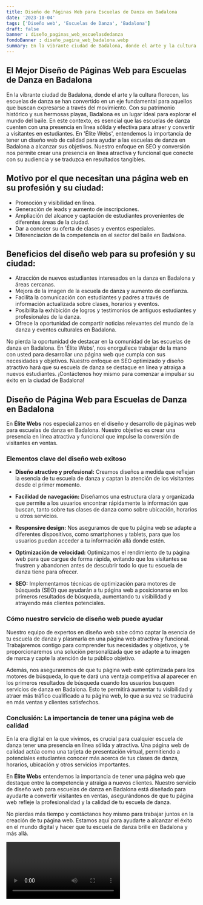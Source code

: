 ```yaml
---
title: Diseño de Páginas Web para Escuelas de Danza en Badalona
date: '2023-10-04'
tags: ['Diseño web', 'Escuelas de Danza', 'Badalona']
draft: false
banner : diseño_paginas_web_escuelasdedanza
fondoBanner : diseño_pagina_web_badalona.webp
summary: En la vibrante ciudad de Badalona, donde el arte y la cultura florecen, las escuelas de danza se han convertido en un eje fundamental para aquellos que buscan expresarse a través del movimiento. Con su patrimonio histórico y sus hermosas playas, Badalona es un lugar ideal para explorar el mundo del baile. En este contexto, es esencial que las escuelas de danza cuenten con una presencia en línea sólida y efectiva para atraer y convertir a visitantes en estudiantes. En 'Élite Webs', entendemos la importancia de tener un diseño web de calidad para ayudar a las escuelas de danza en Badalona a alcanzar sus objetivos. Nuestro enfoque en SEO y conversión nos permite crear una presencia en línea atractiva y funcional que conecte con su audiencia y se traduzca en resultados tangibles.
---
```


## El Mejor Diseño de Páginas Web para Escuelas de Danza en Badalona

En la vibrante ciudad de Badalona, donde el arte y la cultura florecen, las escuelas de danza se han convertido en un eje fundamental para aquellos que buscan expresarse a través del movimiento. Con su patrimonio histórico y sus hermosas playas, Badalona es un lugar ideal para explorar el mundo del baile. En este contexto, es esencial que las escuelas de danza cuenten con una presencia en línea sólida y efectiva para atraer y convertir a visitantes en estudiantes. En 'Élite Webs', entendemos la importancia de tener un diseño web de calidad para ayudar a las escuelas de danza en Badalona a alcanzar sus objetivos. Nuestro enfoque en SEO y conversión nos permite crear una presencia en línea atractiva y funcional que conecte con su audiencia y se traduzca en resultados tangibles.

## Motivo por el que necesitan una página web en su profesión y su ciudad:

- Promoción y visibilidad en línea.
- Generación de leads y aumento de inscripciones.
- Ampliación del alcance y captación de estudiantes provenientes de diferentes áreas de la ciudad.
- Dar a conocer su oferta de clases y eventos especiales.
- Diferenciación de la competencia en el sector del baile en Badalona.

## Beneficios del diseño web para su profesión y su ciudad:

- Atracción de nuevos estudiantes interesados en la danza en Badalona y áreas cercanas.
- Mejora de la imagen de la escuela de danza y aumento de confianza.
- Facilita la comunicación con estudiantes y padres a través de información actualizada sobre clases, horarios y eventos.
- Posibilita la exhibición de logros y testimonios de antiguos estudiantes y profesionales de la danza.
- Ofrece la oportunidad de compartir noticias relevantes del mundo de la danza y eventos culturales en Badalona.

No pierda la oportunidad de destacar en la comunidad de las escuelas de danza en Badalona. En 'Élite Webs', nos enorgullece trabajar de la mano con usted para desarrollar una página web que cumpla con sus necesidades y objetivos. Nuestro enfoque en SEO optimizado y diseño atractivo hará que su escuela de danza se destaque en línea y atraiga a nuevos estudiantes. ¡Contáctenos hoy mismo para comenzar a impulsar su éxito en la ciudad de Badalona!

<GifSeo />

<Cta />

## Diseño de Página Web para Escuelas de Danza en Badalona

En **Élite Webs** nos especializamos en el diseño y desarrollo de páginas web para escuelas de danza en Badalona. Nuestro objetivo es crear una presencia en línea atractiva y funcional que impulse la conversión de visitantes en ventas.

### Elementos clave del diseño web exitoso

- **Diseño atractivo y profesional:** Creamos diseños a medida que reflejan la esencia de tu escuela de danza y captan la atención de los visitantes desde el primer momento.

- **Facilidad de navegación:** Diseñamos una estructura clara y organizada que permite a los usuarios encontrar rápidamente la información que buscan, tanto sobre tus clases de danza como sobre ubicación, horarios u otros servicios.

- **Responsive design:** Nos aseguramos de que tu página web se adapte a diferentes dispositivos, como smartphones y tablets, para que los usuarios puedan acceder a tu información allá donde estén.

- **Optimización de velocidad:** Optimizamos el rendimiento de tu página web para que cargue de forma rápida, evitando que los visitantes se frustren y abandonen antes de descubrir todo lo que tu escuela de danza tiene para ofrecer.

- **SEO:** Implementamos técnicas de optimización para motores de búsqueda (SEO) que ayudarán a tu página web a posicionarse en los primeros resultados de búsqueda, aumentando tu visibilidad y atrayendo más clientes potenciales.

### Cómo nuestro servicio de diseño web puede ayudar

Nuestro equipo de expertos en diseño web sabe cómo captar la esencia de tu escuela de danza y plasmarla en una página web atractiva y funcional. Trabajaremos contigo para comprender tus necesidades y objetivos, y te proporcionaremos una solución personalizada que se adapte a tu imagen de marca y capte la atención de tu público objetivo.

Además, nos aseguraremos de que tu página web esté optimizada para los motores de búsqueda, lo que te dará una ventaja competitiva al aparecer en los primeros resultados de búsqueda cuando los usuarios busquen servicios de danza en Badalona. Esto te permitirá aumentar tu visibilidad y atraer más tráfico cualificado a tu página web, lo que a su vez se traducirá en más ventas y clientes satisfechos.

### Conclusión: La importancia de tener una página web de calidad

En la era digital en la que vivimos, es crucial para cualquier escuela de danza tener una presencia en línea sólida y atractiva. Una página web de calidad actúa como una tarjeta de presentación virtual, permitiendo a potenciales estudiantes conocer más acerca de tus clases de danza, horarios, ubicación y otros servicios importantes.

En **Élite Webs** entendemos la importancia de tener una página web que destaque entre la competencia y atraiga a nuevos clientes. Nuestro servicio de diseño web para escuelas de danza en Badalona está diseñado para ayudarte a convertir visitantes en ventas, asegurándonos de que tu página web refleje la profesionalidad y la calidad de tu escuela de danza.

No pierdas más tiempo y contáctanos hoy mismo para trabajar juntos en la creación de tu página web. Estamos aquí para ayudarte a alcanzar el éxito en el mundo digital y hacer que tu escuela de danza brille en Badalona y más allá.

<Video />

<CtaBot job='Escuelas de Danza' city='Badalona'/>

<Gmaps query='Badalona+españa+maps' />